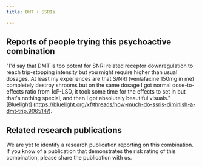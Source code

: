---
title: DMT + SSRIs

---

## Reports of people trying this psychoactive combination

"I'd say that DMT is too potent for SNRI related receptor downregulation to reach trip-stopping intensity but you might require higher than usual dosages. At least my experiences are that S/NRI (venlafaxine 150mg in me) completely destroy shrooms but on the same dosage I got normal dose-to-effects ratio from 1cP-LSD, it took some time for the effects to set in but that's nothing special, and then I got absolutely beautiful visuals." [Bluelight] (https://bluelight.org/xf/threads/how-much-do-ssris-diminish-a-dmt-trip.906514/).

## Related research publications

We are yet to identify a research publication reporting on this combination. If you know of a publication that demonstrates the risk rating of this combination, please share the publication with us.



